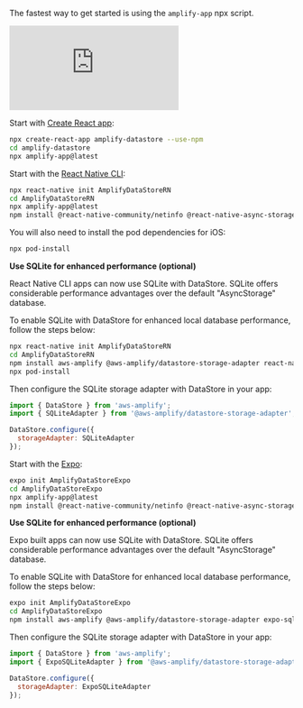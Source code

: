 The fastest way to get started is using the `amplify-app` npx script.

<iframe src="https://www.youtube-nocookie.com/embed/wH-UnQy1ltM" frameborder="0" allow="accelerometer; autoplay; clipboard-write; encrypted-media; gyroscope; picture-in-picture" allowfullscreen></iframe>
<br/>

<BlockSwitcher>
<Block name="React">

Start with [Create React app](https://create-react-app.dev):

```bash
npx create-react-app amplify-datastore --use-npm
cd amplify-datastore
npx amplify-app@latest
```  

</Block>
<Block name="React Native">

Start with the [React Native CLI](https://reactnative.dev/docs/getting-started):

```bash
npx react-native init AmplifyDataStoreRN
cd AmplifyDataStoreRN
npx amplify-app@latest
npm install @react-native-community/netinfo @react-native-async-storage/async-storage
```

You will also need to install the pod dependencies for iOS:

```sh
npx pod-install
```

**Use SQLite for enhanced performance (optional)**

React Native CLI apps can now use SQLite with DataStore. SQLite offers considerable performance advantages over the default "AsyncStorage" database.

To enable SQLite with DataStore for enhanced local database performance, follow the steps below:

```sh
npx react-native init AmplifyDataStoreRN
cd AmplifyDataStoreRN
npm install aws-amplify @aws-amplify/datastore-storage-adapter react-native-sqlite-storage aws-amplify-react-native amazon-cognito-identity-js @react-native-community/netinfo @react-native-async-storage/async-storage @react-native-picker/picker
npx pod-install
```

Then configure the SQLite storage adapter with DataStore in your app:

```js
import { DataStore } from 'aws-amplify';
import { SQLiteAdapter } from '@aws-amplify/datastore-storage-adapter';

DataStore.configure({
  storageAdapter: SQLiteAdapter
});
```

</Block>
<Block name="Expo">

Start with the [Expo](https://docs.expo.dev/):

```bash
expo init AmplifyDataStoreExpo
cd AmplifyDataStoreExpo
npx amplify-app@latest
npm install @react-native-community/netinfo @react-native-async-storage/async-storage
```

**Use SQLite for enhanced performance (optional)**

Expo built apps can now use SQLite with DataStore. SQLite offers considerable performance advantages over the default "AsyncStorage" database.

To enable SQLite with DataStore for enhanced local database performance, follow the steps below:

```sh
expo init AmplifyDataStoreExpo
cd AmplifyDataStoreExpo
npm install aws-amplify @aws-amplify/datastore-storage-adapter expo-sqlite aws-amplify-react-native amazon-cognito-identity-js @react-native-community/netinfo @react-native-async-storage/async-storage @react-native-picker/picker
```

Then configure the SQLite storage adapter with DataStore in your app:

```js
import { DataStore } from 'aws-amplify';
import { ExpoSQLiteAdapter } from '@aws-amplify/datastore-storage-adapter/ExpoSQLiteAdapter';

DataStore.configure({
  storageAdapter: ExpoSQLiteAdapter
});
```

</Block>
</BlockSwitcher>
